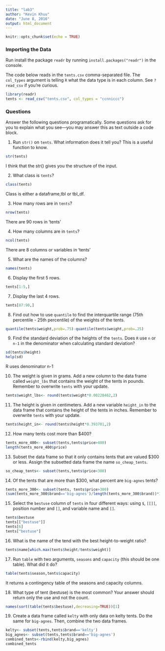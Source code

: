 ```yaml
---
title: "lab3"
author: "Kevin Khuu"
date: "June 8, 2016"
output: html_document
---
```


```r
knitr::opts_chunk$set(echo = TRUE)
```

### Importing the Data
Run install the package `readr` by running `install.packages("readr")` in the console.

The code below reads in the `tents.csv` comma-separated file.  The `col_types` argument is telling `R` what the data type is in each column.  See `?read_csv` if you're curious.
```r
library(readr)
tents <- read_csv("tents.csv", col_types = "ccnniccc")
```

### Questions
Answer the following questions programatically.  Some questions ask for you to explain what you see---you may answer this as text outside a code block.

1. Run `str()` on `tents`.  What information does it tell you? This is a useful function to know.
```r
str(tents)
```
I think that the str() gives you the structure of the input.

2. What class is `tents`?
```r
class(tents)
```
Class is either a dataframe,tbl or tbl_df.

3. How many rows are in `tents`?
```r
nrow(tents)
```
There are 90 rows in 'tents'

4. How many columns are in `tents`?
```r
ncol(tents)
```
There are 8 columns or variables in 'tents'

5. What are the names of the columns?
```r
names(tents)
```
6. Display the first 5 rows.

```r
tents[1:5,]
```

7. Display the last 4 rows.

```r
tents[87:90,]
```

8. Find out how to use `quantile` to find the interquartile range (75th percentile - 25th percentile) of the weights of the tents.

```r
quantile(tents$weight,prob=.75)-quantile(tents$weight,prob=.25)
```

9. Find the standard deviation of the heights of the `tents`. Does `R` use `n` or `n-1` in the denominator when calculating standard deviation?

```r
sd(tents$height)
help(sd)
```

R uses denominator n-1

10. The weight is given in grams.  Add a new column to the data frame called `weight_lbs` that contains the weight of the tents in pounds.  Remember to overwrite `tents` with your update.

```r
tents$weight_lbs<- round(tents$weight*0.00220462,2)
```

11. The height is given in centimeters.  Add a new variable `height_in` to the data frame that contains the height of the tents in inches. Remember to overwrite `tents` with your update.

```r
tents$height_in<- round(tents$height*0.393701,2)
```

12. How many tents cost more than $400?

```r
tents_more_400<- subset(tents,tents$price>400)
length(tents_more_400$price)
```

13. Subset the data frame so that it only contains tents that are valued $300 or less.  Assign the subsetted data frame the name `so_cheap_tents`.

```r
so_cheap_tents<- subset(tents,tents$price<300)
```

14. Of the tents that are more than $300, what percent are `big-agnes` tents?

```r
tents_more_300<- subset(tents, tents$price>300)
(sum(tents_more_300$brand=='big-agnes')/length(tents_more_300$brand))*100
```

15. Select the `bestuse` column of `tents` in four different ways: using `$`, `[[]]`, position number and `[]`, and variable name and `[]`.

```r
tents$bestuse
tents[["bestuse"]]
tents[6]
tents["bestuse"]
```

16. What is the name of the tend with the best height-to-weight ratio?

```r
tents$name[which.max(tents$height/tents$weight)]
```

17. Run `table` with two arguments, `seasons` and `capacity` (this should be one table).  What did it do?

```r
table(tents$season,tents$capacity)
```

It returns a contingency table of the seasons and capacity columns.

18. What type of tent (bestuse) is the most common? Your answer should return only the use and not the count.

```r
names(sort(table(tents$bestuse),decreasing=TRUE))[1]
```

19. Create a data frame called `kelty` with only data on kelty tents.  Do the same for `big-agnes`.  Then, combine the two data frames.

```r
kelty<- subset(tents,tents$brand=='kelty')
big_agnes<- subset(tents,tents$brand=='big-agnes')
combined_tents<-rbind(kelty,big_agnes)
combined_tents
```



